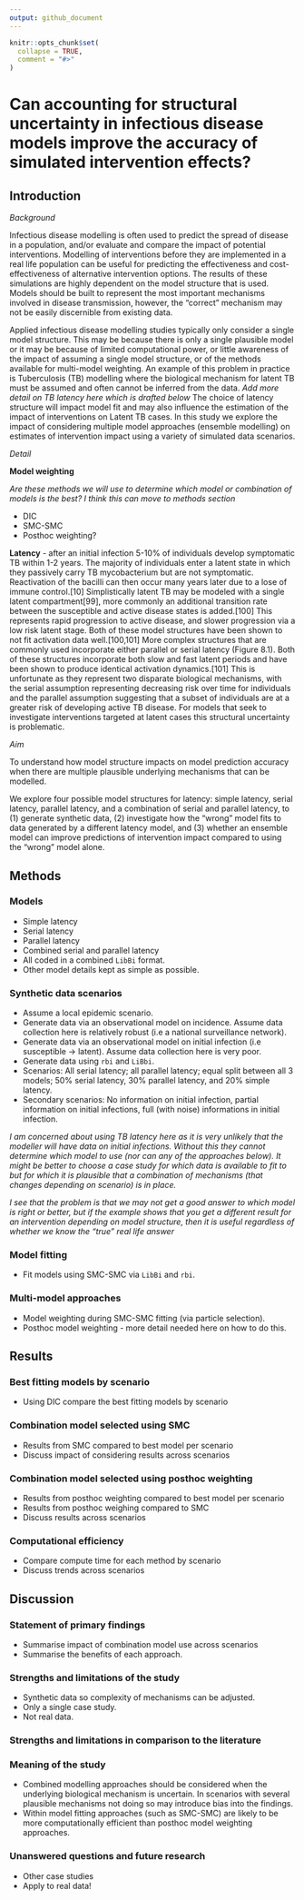 ```yaml
---
output: github_document
---
```


<!-- README.md is generated from README.Rmd. Please edit that file -->

```r
knitr::opts_chunk$set(
  collapse = TRUE,
  comment = "#>"
)
```

# Can accounting for structural uncertainty in infectious disease models improve the accuracy of simulated intervention effects?

<!-- I have revised the title to reflect the aims rather than the methods. Also not so sure about the phrase "synthetic data" but I guess this is a data science term -->


## Introduction

*Background*

Infectious disease modelling is often used to predict the spread of disease in a population, and/or evaluate and compare the impact of potential interventions. 
Modelling of interventions before they are implemented in a real life population can be useful for predicting the effectiveness and cost-effectiveness of alternative intervention options. 
The results of these simulations are highly dependent on the model structure that is used. 
Models should be built to represent the most important mechanisms involved in disease transmission, however, the "correct" mechanism may not be easily discernible from existing data.

Applied infectious disease modelling studies typically only consider a single model structure. This may be because there is only a single plausible model or it may be because of limited computational power,  or little awareness of the impact of assuming a single model structure, or of the methods available for multi-model weighting. 
An example of this problem in practice is Tuberculosis (TB) modelling where the biological mechanism for latent TB must be assumed and often cannot be inferred from the data. *Add more detail on TB latency here which is drafted below*
The choice of latency structure will impact model fit and may also influence the estimation of the impact of interventions on Latent TB cases. 
In this study we explore the impact of considering multiple model approaches (ensemble modelling) on estimates of intervention impact using a variety of simulated data scenarios. 


*Detail*

**Model weighting**

*Are these methods we will use to determine which model or combination of models is the best? I think this can move to methods section*

* DIC
* SMC-SMC
* Posthoc weighting? 

**Latency** - after an initial infection 5-10% of individuals develop symptomatic TB within 1-2 years. The majority of individuals enter a latent state in which they passively carry TB mycobacterium but are not symptomatic. Reactivation of the bacilli can then occur many years later due to a lose of immune control.[10] Simplistically latent TB may be modeled with a single latent compartment[99], more commonly an additional transition rate between the susceptible and active disease states is added.[100] This represents rapid progression to active disease, and slower progression via a low risk latent stage. Both of these model structures have been shown to not fit activation data well.[100,101] More complex structures that are commonly used incorporate either parallel or serial latency (Figure 8.1). Both of these structures incorporate both slow and fast latent periods and have been shown to produce identical activation dynamics.[101] This is unfortunate as they represent two disparate biological mechanisms, with the serial assumption representing decreasing risk over time for individuals and the parallel assumption suggesting that a subset of individuals are at a greater risk of developing active TB disease. For models that seek to investigate interventions targeted at latent cases this structural uncertainty is problematic.

*Aim*

To understand how model structure impacts on model prediction accuracy when there are multiple plausible underlying mechanisms that can be modelled.

We explore four possible model structures for latency: simple latency, serial latency, parallel latency, and a combination of serial and parallel latency, to (1) generate synthetic data, (2) investigate how the "wrong" model fits to data generated by a different latency model, and (3) whether an ensemble model can improve predictions of intervention impact compared to using the "wrong" model alone.



## Methods

### Models

* Simple latency
* Serial latency
* Parallel latency
* Combined serial and parallel latency
* All coded in a combined `LibBi` format.
* Other model details kept as simple as possible. 

### Synthetic data scenarios

* Assume a local epidemic scenario.
* Generate data via an observational model on incidence. Assume data collection here is relatively robust (i.e a national surveillance network).
* Generate data via an observational model on initial infection (i.e susceptible -> latent). Assume data collection here is very poor. 
* Generate data using `rbi` and `LiBbi`.
* Scenarios: All serial latency; all parallel latency; equal split between all 3 models; 50% serial latency, 30% parallel latency, and 20% simple latency. 
* Secondary scenarios: No information on initial infection, partial information on initial infections, full (with noise) informations in initial infection. 

*I am concerned about using TB latency here as it is very unlikely that the modeller will have data on initial infections. Without this they cannot determine which model to use (nor can any of the approaches below). It might be better to choose a case study for which data is available to fit to but for which it is plausible that a combination of mechanisms (that changes depending on scenario) is in place.* 

*I see that the problem is that we may not get a good answer to which model is right or better, but if the example shows that you get a different result for an intervention depending on model structure, then it is useful regardless of whether we know the "true" real life answer*

### Model fitting

* Fit models using SMC-SMC via `LibBi` and `rbi`.

### Multi-model approaches

* Model weighting during SMC-SMC fitting (via particle selection).
* Posthoc model weighting - more detail needed here on how to do this.

## Results

### Best fitting models by scenario

* Using DIC compare the best fitting models by scenario

###  Combination model selected using SMC

* Results from SMC compared to best model per scenario
* Discuss impact of considering results across scenarios

### Combination model selected using posthoc weighting

* Results from posthoc weighting compared to best model per scenario
* Results from posthoc weighing compared to SMC
* Discuss results across scenarios

### Computational efficiency

* Compare compute time for each method by scenario
* Discuss trends across scenarios

## Discussion

### Statement of primary findings

* Summarise impact of combination model use across scenarios
* Summarise the benefits of each approach. 

### Strengths and limitations of the study

* Synthetic data so complexity of mechanisms can be adjusted.
* Only a single  case study.
* Not real data.

### Strengths and limitations in comparison to the literature



### Meaning of the study

* Combined modelling approaches should be considered when the underlying biological mechanism is uncertain. In scenarios with several plausible mechanisms not doing so may introduce bias into the findings. 
* Within model fitting approaches (such as SMC-SMC) are likely to be more computationally efficient than posthoc model weighting approaches.

### Unanswered questions and future research

* Other case studies
* Apply to real data!


